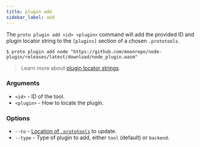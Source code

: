 ```yaml
---
title: plugin add
sidebar_label: add
---
```



<VersionLabel version="0.23.0" header />

The `proto plugin add <id> <plugin>` command will add the provided ID and plugin locator string to
the `[plugins]` section of a chosen `.prototools`.

```shell
$ proto plugin add node "https://github.com/moonrepo/node-plugin/releases/latest/download/node_plugin.wasm"
```

> Learn more about [plugin locator strings](../../plugins#enabling-plugins).

### Arguments

- `<id>` - ID of the tool.
- `<plugin>` - How to locate the plugin.

### Options

- `--to` - [Location of `.prototools`](../../config#locations) to update.
  <VersionLabel version="0.41.0" />
- `--type` - Type of plugin to add, either `tool` (default) or `backend`.
  <VersionLabel version="0.52.0" />
